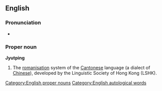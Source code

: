 ==English==

===Pronunciation===
* {{SAMPA|/jyt.p_hiN/}}

===Proper noun===
'''Jyutping'''

# The [[romanisation]] system of the [[Cantonese]] language (a dialect of [[Chinese]]), developed by the Linguistic Society of Hong Kong (LSHK).

{{wikipedia|Jyutping}}

[[Category:English proper nouns]]
[[Category:English autological words]]